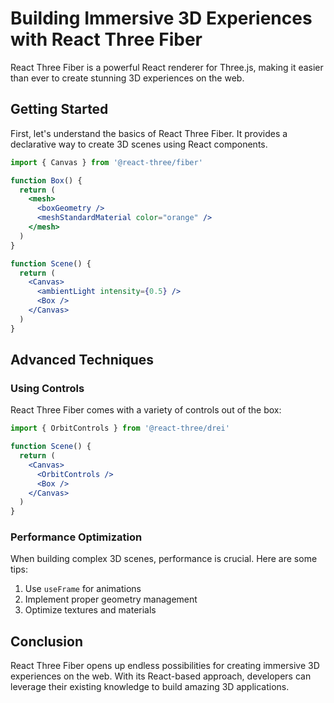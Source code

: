 # Building Immersive 3D Experiences with React Three Fiber

React Three Fiber is a powerful React renderer for Three.js, making it easier than ever to create stunning 3D experiences on the web.

## Getting Started

First, let's understand the basics of React Three Fiber. It provides a declarative way to create 3D scenes using React components.

```jsx
import { Canvas } from '@react-three/fiber'

function Box() {
  return (
    <mesh>
      <boxGeometry />
      <meshStandardMaterial color="orange" />
    </mesh>
  )
}

function Scene() {
  return (
    <Canvas>
      <ambientLight intensity={0.5} />
      <Box />
    </Canvas>
  )
}
```

## Advanced Techniques

### Using Controls

React Three Fiber comes with a variety of controls out of the box:

```jsx
import { OrbitControls } from '@react-three/drei'

function Scene() {
  return (
    <Canvas>
      <OrbitControls />
      <Box />
    </Canvas>
  )
}
```

### Performance Optimization

When building complex 3D scenes, performance is crucial. Here are some tips:

1. Use `useFrame` for animations
2. Implement proper geometry management
3. Optimize textures and materials

## Conclusion

React Three Fiber opens up endless possibilities for creating immersive 3D experiences on the web. With its React-based approach, developers can leverage their existing knowledge to build amazing 3D applications. 
